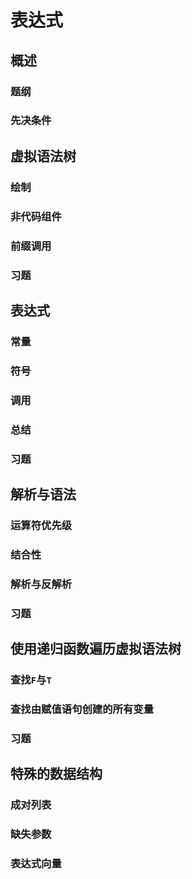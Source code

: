 # 表达式 {#expressions}

## 概述

### 题纲 {-}

### 先决条件 {-}

## 虚拟语法树

### 绘制

### 非代码组件

### 前缀调用

### 习题

## 表达式

### 常量

### 符号

### 调用

### 总结

### 习题

## 解析与语法

### 运算符优先级

### 结合性

### 解析与反解析

### 习题

## 使用递归函数遍历虚拟语法树

### 查找`F`与`T`

### 查找由赋值语句创建的所有变量

### 习题

## 特殊的数据结构

### 成对列表 {#pairlists}

### 缺失参数

### 表达式向量
